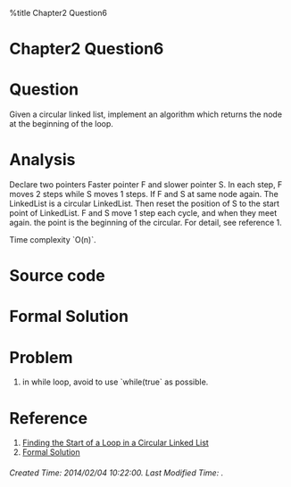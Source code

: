 %title Chapter2 Question6 

<h1 class="justcenter"> Chapter2 Question6 </h1>

= Question =

Given a circular linked list, implement an algorithm which returns the node at the beginning of the loop.

= Analysis =

Declare two pointers Faster pointer F and slower pointer S. In each step, F moves 2 steps while S moves 1 steps. If F and S at same node again. The LinkedList is a circular LinkedList. Then reset the position of S to the start point of LinkedList. F and S move 1 step each cycle, and when they meet again. the point is the beginning of the circular. For detail, see reference 1.

Time complexity `O(n)`.

= Source code =

{{{class="brush: java"
package chapter2;

public class Question6 {
    public static boolean checkCircle( LinkedListNode head ){
        LinkedListNode fastPointer = head;
        LinkedListNode slowPointer = head;
        while( true ){
            if ( fastPointer == null || slowPointer == null || fastPointer.next == null)
                return false;
            if ( fastPointer == slowPointer )
                return true;
            fastPointer = fastPointer.next.next;
            slowPointer = slowPointer.next;
        }
    }
    public static LinkedListNode getCircularStartPoint( LinkedListNode head ){
        LinkedListNode slowPointer = head;
        LinkedListNode fastPointer = head;
        while( true ){
            fastPointer = fastPointer.next.next;
            slowPointer = slowPointer.next;
            if ( fastPointer == slowPointer ){
                break;
            }
        }
        slowPointer = head;
        while( true ){
            if( fastPointer == slowPointer ){
                return fastPointer;
            }
            slowPointer = slowPointer.next;
            fastPointer = fastPointer.next;
        }
    }
    public static void main( String[] args ){
        LinkedListNode head = new LinkedListNode(1);
        head.next = new LinkedListNode(2);
        head.next.next = new LinkedListNode(3);
        head.next.next.next = new LinkedListNode(4);
        head.next.next.next = head.next;
        if ( checkCircle( head ) ){
            System.out.println("Circular LinkedList");
            LinkedListNode result = getCircularStartPoint( head );
            System.out.println(result.data);
        }
    }
}

}}}

= Formal Solution =


{{{class="brush: java"
codeckage Question2_6;

import CtCILibrary.LinkedListNode;

public class Question {

    public static LinkedListNode FindBeginning(LinkedListNode head) {
        LinkedListNode slow = head;
        LinkedListNode fast = head; 

        // Find meeting point
        while (fast != null && fast.next != null) { 
            slow = slow.next; 
            fast = fast.next.next;
            if (slow == fast) {
                break;
            }
        }

        // Error check - there is no meeting point, and therefore no loop
        if (fast == null || fast.next == null) {
            return null;
        }

        /* Move slow to Head. Keep fast at Meeting Point. Each are k steps
        /* from the Loop Start. If they move at the same pace, they must
         * meet at Loop Start. */
        slow = head; 
        while (slow != fast) { 
            slow = slow.next; 
            fast = fast.next; 
        }

        // Both now point to the start of the loop.
        return fast;
    }

    public static void main(String[] args) {
        int list_length = 100;
        int k = 10;

        // Create linked list
        LinkedListNode[] nodes = new LinkedListNode[list_length];
        for (int i = 0; i < list_length; i++) {
            nodes[i] = new LinkedListNode(i, null, i > 0 ? nodes[i - 1] : null);
        }

        // Create loop;
        nodes[list_length - 1].next = nodes[list_length - k];

        LinkedListNode loop = FindBeginning(nodes[0]);
        if (loop == null) {
            System.out.println("No Cycle.");
        } else {
            System.out.println(loop.data);
        }
    }

}
}}}

= Problem =

# in while loop, avoid to use `while(true` as possible.

= Reference =

# [[http://umairsaeed.com/2011/06/23/finding-the-start-of-a-loop-in-a-circular-linked-list/|Finding the Start of a Loop in a Circular Linked List]]
# [[https://github.com/gaylemcd/ctci/blob/master/java/Chapter%202/Question2_6/Question.java|Formal Solution]]

<h6 class="timestamp"> Created Time: 2014/02/04 10:22:00.      Last Modified Time:  . </h6>

